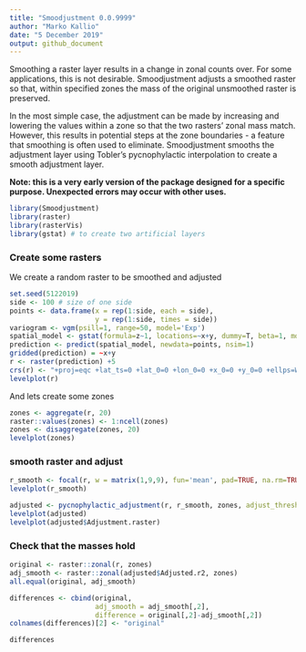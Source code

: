 ```yaml
---
title: "Smoodjustment 0.0.9999"
author: "Marko Kallio"
date: "5 December 2019"
output: github_document
---
```


Smoothing a raster layer results in a change in zonal counts over. For some applications, this is not desirable. Smoodjustment adjusts a smoothed raster so that, within specified zones the mass of the original unsmoothed raster is preserved. 

In the most simple case, the adjustment can be made by increasing and lowering the values within a zone so that the two rasters' zonal mass match. However, this results in potential steps at the zone boundaries - a feature that smoothing is often used to eliminate. Smoodjustment smooths the adjustment layer using Tobler's pycnophylactic interpolation to create a smooth adjustment layer.

**Note: this is a very early version of the package designed for a specific purpose. Unexpected errors may occur with other uses.**


```r
library(Smoodjustment)
library(raster)
library(rasterVis)
library(gstat) # to create two artificial layers
```

### Create some rasters 
We create a random raster to be smoothed and adjusted

```r
set.seed(5122019)
side <- 100 # size of one side
points <- data.frame(x = rep(1:side, each = side),
                     y = rep(1:side, times = side))
variogram <- vgm(psill=1, range=50, model='Exp')
spatial_model <- gstat(formula=z~1, locations=~x+y, dummy=T, beta=1, model=variogram, nmax=20)
prediction <- predict(spatial_model, newdata=points, nsim=1)
gridded(prediction) = ~x+y
r <- raster(prediction) +5
crs(r) <- "+proj=eqc +lat_ts=0 +lat_0=0 +lon_0=0 +x_0=0 +y_0=0 +ellps=WGS84 +datum=WGS84 +units=m +no_defs"
levelplot(r)

```
And lets create some zones

```r
zones <- aggregate(r, 20)
raster::values(zones) <- 1:ncell(zones)
zones <- disaggregate(zones, 20)
levelplot(zones)

```

### smooth raster and adjust
```r
r_smooth <- focal(r, w = matrix(1,9,9), fun='mean', pad=TRUE, na.rm=TRUE)
levelplot(r_smooth)
```
```r
adjusted <- pycnophylactic_adjustment(r, r_smooth, zones, adjust_threshold = 0.5, n =50, intensive=FALSE, return_error = TRUE, verbose=FALSE)
levelplot(adjusted)
levelplot(adjusted$Adjustment.raster)
```

### Check that the masses hold
```r
original <- raster::zonal(r, zones)
adj_smooth <- raster::zonal(adjusted$Adjusted.r2, zones)
all.equal(original, adj_smooth)
```

```r

differences <- cbind(original, 
                     adj_smooth = adj_smooth[,2],
                     difference = original[,2]-adj_smooth[,2])
colnames(differences)[2] <- "original"

differences

```


